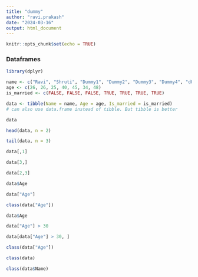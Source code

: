 ```yaml
---
title: "dummy"
author: "ravi.prakash"
date: "2024-03-16"
output: html_document
---
```


```r
knitr::opts_chunk$set(echo = TRUE)
```

### Dataframes

```r
library(dplyr)
```

```r
name <- c("Ravi", "Shruti", "Dummy1", "Dummy2", "Dummy3", "Dummy4", "dUMMY5")
age <- c(26, 26, 25, 40, 45, 34, 48)
is_married <- c(FALSE, FALSE, FALSE, TRUE, TRUE, TRUE, TRUE)

data <- tibble(Name = name, Age = age, Is_married = is_married) 
# can also use data.frame instead of tibble. But tibble is better
```

```r
data
```

```r
head(data, n = 2)
```

```r
tail(data, n = 3)
```
```r
data[,1]
```


```r
data[3,]
```
```r
data[2,3]
```


```r
data$Age
```

```r
data["Age"]
```

```r
class(data["Age"])
```

```r
data$Age
```

```r
data["Age"] > 30
```

```r
data[data["Age"] > 30, ]
```

```r
class(data["Age"])
```

```r
class(data)
```

```r
class(data$Name)
```

```r

```
